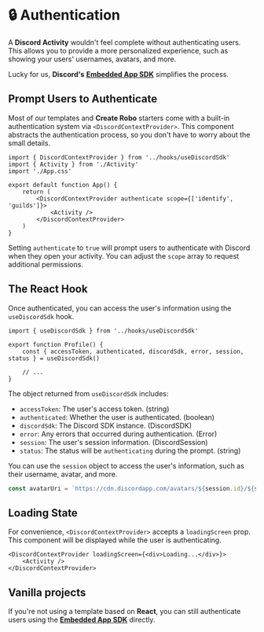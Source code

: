 
# 🔒 Authentication

A **Discord Activity** wouldn't feel complete without authenticating users. This allows you to provide a more personalized experience, such as showing your users' usernames, avatars, and more.

Lucky for us, **Discord's** **[Embedded App SDK](https://github.com/discord/embedded-app-sdk/)** simplifies the process.

## Prompt Users to Authenticate

Most of our templates and **Create Robo** starters come with a built-in authentication system via `<DiscordContextProvider>`. This component abstracts the authentication process, so you don't have to worry about the small details.

```tsx title="/src/app/App.tsx"
import { DiscordContextProvider } from '../hooks/useDiscordSdk'
import { Activity } from './Activity'
import './App.css'

export default function App() {
	return (
		<DiscordContextProvider authenticate scope={['identify', 'guilds']}>
			<Activity />
		</DiscordContextProvider>
	)
}
```

Setting `authenticate` to `true` will prompt users to authenticate with Discord when they open your activity. You can adjust the `scope` array to request additional permissions.

## The React Hook

Once authenticated, you can access the user's information using the `useDiscordSdk` hook.

```tsx title="/src/components/Profile.tsx"
import { useDiscordSdk } from '../hooks/useDiscordSdk'

export function Profile() {
	const { accessToken, authenticated, discordSdk, error, session, status } = useDiscordSdk()

	// ...
}
```

The object returned from `useDiscordSdk` includes:

- `accessToken`: The user's access token. (string)
- `authenticated`: Whether the user is authenticated. (boolean)
- `discordSdk`: The Discord SDK instance. (DiscordSDK)
- `error`: Any errors that occurred during authentication. (Error)
- `session`: The user's session information. (DiscordSession)
- `status`: The status will be `authenticating` during the prompt. (string)

You can use the `session` object to access the user's information, such as their username, avatar, and more.

```ts
const avatarUri = `https://cdn.discordapp.com/avatars/${session.id}/${session.avatar}.png?size=256`
```

## Loading State

For convenience, `<DiscordContextProvider>` accepts a `loadingScreen` prop. This component will be displayed while the user is authenticating.

```tsx title="/src/app/App.tsx"
<DiscordContextProvider loadingScreen={<div>Loading...</div>}>
	<Activity />
</DiscordContextProvider>
```

## Vanilla projects

If you're not using a template based on **React**, you can still authenticate users using the **[Embedded App SDK](https://github.com/discord/embedded-app-sdk/)** directly.

<CardContainer>
	<Card
		href="https://github.com/discord/embedded-app-sdk/"
		title="🔗 Embedded App SDK"
		description="Learn more about the Embedded App SDK."
	/>
</CardContainer>
